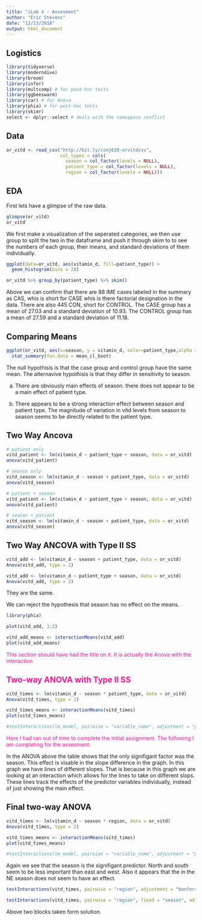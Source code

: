 ```yaml
---
title: "iLab 4 - Assesment"
author: "Eric Stevens"
date: "12/13/2018"
output: html_document
---
```



## Logistics

```r
library(tidyverse)
library(moderndive)
library(broom)
library(infer)
library(multcomp) # for post-hoc tests
library(ggbeeswarm)
library(car) # for Anova 
library(phia) # for post-hoc tests
library(skimr)
select <- dplyr::select # deals with the namespace conflict
```

## Data

```r
or_vitd <- read_csv("http://bit.ly/conj620-orvitdcsv",
                    col_types = cols(
                      season = col_factor(levels = NULL),
                      patient_type = col_factor(levels = NULL),
                      region = col_factor(levels = NULL)))
```


## EDA

First lets have a glimpse of the raw data.
```r
glimpse(or_vitd)
or_vitd

```




 We first make a visualization of the seperated categories, we then use group to split the two in the dataframe and push it through skim to to see the numbers of each group, their means, and standard deviations of them individually.

```r
ggplot(data=or_vitd, aes(vitamin_d, fill=patient_type)) + 
  geom_histogram(bins = 20)

or_vitd %>% group_by(patient_type) %>% skim()
```

Above we can confirm that there are 88 IME cases labeled in the summary as CAS, whis is short for CASE whis is there factorial designation in the data. There are also 445 CON, short for CONTROL.
The CASE group has a mean of 27.03 and a standard deviation of 10.93. The CONTROL group has a mean of 27.59 and a standard deviation of 11.18.

## Comparing Means

```r
ggplot(or_vitd, aes(x=season, y = vitamin_d, color=patient_type,alpha = .2)) +
  stat_summary(fun.data = mean_cl_boot)
```

The null hypothisis is that the case group and control group have the same mean. 
The alternavive hypothisis is that they differ in sensitivity to season.

a. There are obviously main effects of season. there does not appear to be a main effect of patient type.

b. There appears to be a strong interaction effect between season and patient type. The magnitude of variation in vitd levels from season to season seems to be directly related to the patient type.


## Two Way Ancova

```r

# patient only
vitd_patient <- lm(vitamin_d ~ patient_type + season, data = or_vitd)
anova(vitd_patient)

# season only
vitd_season <- lm(vitamin_d ~ season + patient_type, data = or_vitd)
anova(vitd_season)

# patient + season
vitd_patient <- lm(vitamin_d ~ patient_type + season, data = or_vitd)
anova(vitd_patient)

# season + patient
vitd_season <- lm(vitamin_d ~ season + patient_type, data = or_vitd)
anova(vitd_season)


```


## Two Way ANCOVA with Type II SS

```r
vitd_add <- lm(vitamin_d ~ season + patient_type, data = or_vitd)
Anova(vitd_add, type = 2)

vitd_add <- lm(vitamin_d ~ patient_type + season, data = or_vitd)
Anova(vitd_add, type = 2)
```

They are the same.

We can reject the hypothesis that season has no effect on the means.

```r
library(phia)

plot(vitd_add, 1:2)
```









```r
vitd_add_means <- interactionMeans(vitd_add)
plot(vitd_add_means)
```


<span style="color:deeppink">  This section should have had the title on it. It is actually the Anova with the interaction </span>

<h2 style="color:deeppink">Two-way ANOVA with Type II SS</h2>

```r
vitd_times <- lm(vitamin_d ~ season * patient_type, data = or_vitd)
Anova(vitd_times, type = 2)

vitd_times_means <- interactionMeans(vitd_times)
plot(vitd_times_means)

#testInteractions(lm_model, pairwise = "variable_name", adjustment = "p.adjust.method")
```

<span style="color:deeppink"> Here I had ran out of time to complete the initial assignment. The following I am completing for the assesment. 

In the ANOVA above the table shows that the only signifigant factor was the season. This effect is visable in the slope difference in the graph. In this graph we have lines of different slopes. That is because in this graph we are looking at an interaction which allows for the lines to take on different slops. These lines track the effects of the predictor variables individually, instead of just showing the main effect. 

## Final two-way ANOVA



```r
vitd_times <- lm(vitamin_d ~ season * region, data = or_vitd)
Anova(vitd_times, type = 2)

vitd_times_means <- interactionMeans(vitd_times)
plot(vitd_times_means)

#testInteractions(lm_model, pairwise = "variable_name", adjustment = "p.adjust.method")
```
Again we see that the season is the signifigant predictor. North and south seem to be less important than east and west. Also it appears that the in the NE season does not seem to have an effect. 



```r
testInteractions(vitd_times, pairwise = "region", adjustment = "bonferroni")
```
```r
testInteractions(vitd_times, pairwise = "region", fixed = "season", adjustment = "bonferroni")
```
Above two blocks taken form solution.
</span>




